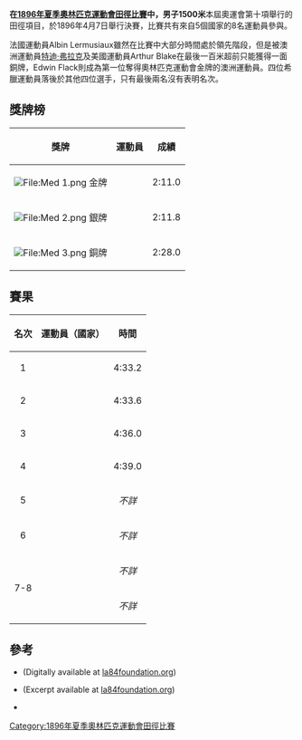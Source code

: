 {{1896年夏季奧運會田徑}}
'''在[[1896年夏季奧林匹克運動會田徑比賽|1896年夏季奧林匹克運動會田徑比賽]]中，男子1500米'''本屆奧運會第十項舉行的田徑項目，於1896年4月7日舉行決賽，比賽共有來自5個國家的8名運動員參與。

法國運動員Albin Lermusiaux雖然在比賽中大部分時間處於領先階段，但是被澳洲運動員[[特迪·弗拉克|特迪·弗拉克]]及美國運動員Arthur Blake在最後一百米超前只能獲得一面銅牌，Edwin Flack則成為第一位奪得奧林匹克運動會金牌的澳洲運動員。四位希臘運動員落後於其他四位選手，只有最後兩名沒有表明名次。

== 獎牌榜 ==
{| class="wikitable"
|- bgcolor="#efefef"
!align="center"|'''獎牌'''
!align="center"|'''運動員'''
!align="center"|'''成績'''
|-
| bgcolor="gold" | [[File:Med_1.png|File:Med 1.png]] 金牌
| {{flagIOCathlete|[[特迪·弗拉克|特迪·弗拉克]]|AUS|1896年夏季}}
| 2:11.0
|-
| bgcolor="silver" | [[File:Med_2.png|File:Med 2.png]] 銀牌
| {{flagIOCathlete|Arthur Blake|USA|1896年夏季}}
| 2:11.8

|-
| bgcolor="cc9966" | [[File:Med_3.png|File:Med 3.png]] 銅牌
| {{flagIOCathlete|[[阿尔班·莱米西奥|阿尔班·莱米西奥]]|FRA|1896年夏季}}
| 2:28.0
|}

== 賽果 ==
{| class=wikitable
|-
!名次 
!運動員（國家）
!時間

|- bgcolor=gold
|align=center| 1 
| {{flagIOCathlete|[[特迪·弗拉克|特迪·弗拉克]]|AUS|1896年夏季}}
|align=center| 4:33.2

|- bgcolor=silver
|align=center| 2 
| {{flagIOCathlete|Arthur Blake|USA|1896年夏季}}
|align=center| 4:33.6

|- bgcolor=cc9966
|align=center| 3 
| {{flagIOCathlete|[[阿尔班·莱米西奥|阿尔班·莱米西奥]]|FRA|1896年夏季}}
|align=center| 4:36.0

|-
|align=center| 4 
| {{flagIOCathlete|[[Carl_Galle|Carl Galle]]|GER|1896年夏季}}
|align=center| 4:39.0

|-
|align=center| 5 
| {{flagIOCathlete|[[Angelos_Fetsis|Angelos Fetsis]]|GRE|1896年夏季}}
|align=center| ''不詳''

|-
|align=center| 6 
| {{flagIOCathlete|[[Dimitrios_Golemis|Dimitrios Golemis]]|GRE|1896年夏季}}
|align=center|''不詳''

|-
|rowspan=2 align=center| 7-8
| {{flagIOCathlete|[[Konstantinos_Karakatsanis|Konstantinos Karakatsanis]]|GRE|1896年夏季}}
|align=center| ''不詳''

|-
| {{flagIOCathlete|[[Dimitrios_Tomprof|Dimitrios Tomprof]]|GRE|1896年夏季}}
|align=center| ''不詳''
|}

== 參考 ==
* {{cite book | author=Lampros, S.P.; Polites, N.G.; De Coubertin, Pierre; Philemon, P.J.; & Anninos, C. | title=The Olympic Games: BC 776 – AD 1896 | location=Athens | publisher=Charles Beck | year=1897 |id=}} (Digitally available at [http://www.la84foundation.org/6oic/OfficialReports/1896/1896.pdf la84foundation.org]{{Wayback|url=http://www.la84foundation.org/6oic/OfficialReports/1896/1896.pdf |date=20080527211831 }})
* {{cite book | author=Mallon, Bill; & Widlund, Ture | title=The 1896 Olympic Games. Results for All Competitors in All Events, with Commentary | location=Jefferson | publisher=McFarland | year=1998 | isbn=978-0-7864-0379-0}} (Excerpt available at [http://www.la84foundation.org/6oic/OfficialReports/Mallon/1896.pdf la84foundation.org]{{Wayback|url=http://www.la84foundation.org/6oic/OfficialReports/Mallon/1896.pdf |date=20080411091042 }})
* {{cite book | author=Smith, Michael Llewellyn | title= Olympics in Athens 1896. The Invention of the Modern Olympic Games | url=https://archive.org/details/olympicsinathens0000smit | location=London | publisher=Profile Books | year = 2004 | isbn=978-1-86197-342-9}}

[[Category:1896年夏季奧林匹克運動會田徑比賽|Category:1896年夏季奧林匹克運動會田徑比賽]]